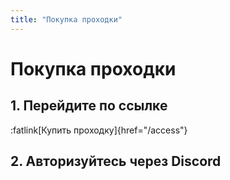 ```yaml
---
title: "Покупка проходки"
---
```


# Покупка проходки

## 1. Перейдите по ссылке

:fatlink[Купить проходку]{href="/access"}

## 2. Авторизуйтесь через Discord